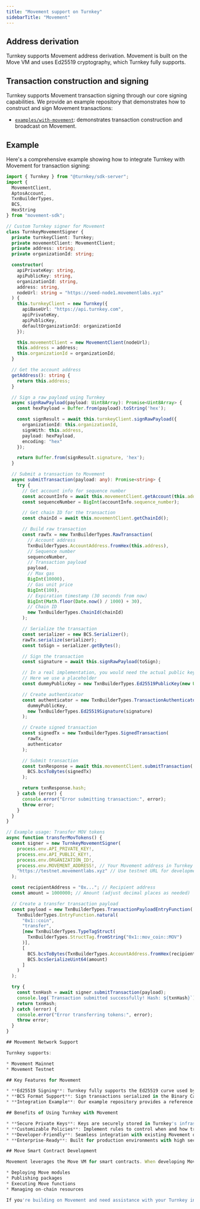 ```yaml
---
title: "Movement support on Turnkey"
sidebarTitle: "Movement"
---
```


## Address derivation

Turnkey supports Movement address derivation. Movement is built on the Move VM and uses Ed25519 cryptography, which Turnkey fully supports.

## Transaction construction and signing

Turnkey supports Movement transaction signing through our core signing capabilities. We provide an example repository that demonstrates how to construct and sign Movement transactions:

- [`examples/with-movement`](https://github.com/tkhq/sdk/tree/main/examples/with-movement): demonstrates transaction construction and broadcast on Movement.

## Example

Here's a comprehensive example showing how to integrate Turnkey with Movement for transaction signing:

```typescript [expandable]
import { Turnkey } from "@turnkey/sdk-server";
import {
  MovementClient,
  AptosAccount,
  TxnBuilderTypes,
  BCS,
  HexString
} from "movement-sdk";

// Custom Turnkey signer for Movement
class TurnkeyMovementSigner {
  private turnkeyClient: Turnkey;
  private movementClient: MovementClient;
  private address: string;
  private organizationId: string;

  constructor(
    apiPrivateKey: string,
    apiPublicKey: string,
    organizationId: string,
    address: string,
    nodeUrl: string = "https://seed-node1.movementlabs.xyz"
  ) {
    this.turnkeyClient = new Turnkey({
      apiBaseUrl: "https://api.turnkey.com",
      apiPrivateKey,
      apiPublicKey,
      defaultOrganizationId: organizationId
    });

    this.movementClient = new MovementClient(nodeUrl);
    this.address = address;
    this.organizationId = organizationId;
  }

  // Get the account address
  getAddress(): string {
    return this.address;
  }

  // Sign a raw payload using Turnkey
  async signRawPayload(payload: Uint8Array): Promise<Uint8Array> {
    const hexPayload = Buffer.from(payload).toString('hex');

    const signResult = await this.turnkeyClient.signRawPayload({
      organizationId: this.organizationId,
      signWith: this.address,
      payload: hexPayload,
      encoding: "hex"
    });

    return Buffer.from(signResult.signature, 'hex');
  }

  // Submit a transaction to Movement
  async submitTransaction(payload: any): Promise<string> {
    try {
      // Get account info for sequence number
      const accountInfo = await this.movementClient.getAccount(this.address);
      const sequenceNumber = BigInt(accountInfo.sequence_number);

      // Get chain ID for the transaction
      const chainId = await this.movementClient.getChainId();

      // Build raw transaction
      const rawTx = new TxnBuilderTypes.RawTransaction(
        // Account address
        TxnBuilderTypes.AccountAddress.fromHex(this.address),
        // Sequence number
        sequenceNumber,
        // Transaction payload
        payload,
        // Max gas
        BigInt(10000),
        // Gas unit price
        BigInt(100),
        // Expiration timestamp (30 seconds from now)
        BigInt(Math.floor(Date.now() / 1000) + 30),
        // Chain ID
        new TxnBuilderTypes.ChainId(chainId)
      );

      // Serialize the transaction
      const serializer = new BCS.Serializer();
      rawTx.serialize(serializer);
      const toSign = serializer.getBytes();

      // Sign the transaction
      const signature = await this.signRawPayload(toSign);

      // In a real implementation, you would need the actual public key from the address
      // Here we use a placeholder
      const dummyPublicKey = new TxnBuilderTypes.Ed25519PublicKey(new Uint8Array(32));

      // Create authenticator
      const authenticator = new TxnBuilderTypes.TransactionAuthenticatorEd25519(
        dummyPublicKey,
        new TxnBuilderTypes.Ed25519Signature(signature)
      );

      // Create signed transaction
      const signedTx = new TxnBuilderTypes.SignedTransaction(
        rawTx,
        authenticator
      );

      // Submit transaction
      const txnResponse = await this.movementClient.submitTransaction(
        BCS.bcsToBytes(signedTx)
      );

      return txnResponse.hash;
    } catch (error) {
      console.error("Error submitting transaction:", error);
      throw error;
    }
  }
}

// Example usage: Transfer MOV tokens
async function transferMovTokens() {
  const signer = new TurnkeyMovementSigner(
    process.env.API_PRIVATE_KEY!,
    process.env.API_PUBLIC_KEY!,
    process.env.ORGANIZATION_ID!,
    process.env.MOVEMENT_ADDRESS!, // Your Movement address in Turnkey
    "https://testnet.movementlabs.xyz" // Use testnet URL for development
  );

  const recipientAddress = "0x..."; // Recipient address
  const amount = 1000000; // Amount (adjust decimal places as needed)

  // Create a transfer transaction payload
  const payload = new TxnBuilderTypes.TransactionPayloadEntryFunction(
    TxnBuilderTypes.EntryFunction.natural(
      "0x1::coin",
      "transfer",
      [new TxnBuilderTypes.TypeTagStruct(
        TxnBuilderTypes.StructTag.fromString("0x1::mov_coin::MOV")
      )],
      [
        BCS.bcsToBytes(TxnBuilderTypes.AccountAddress.fromHex(recipientAddress)),
        BCS.bcsSerializeUint64(amount)
      ]
    )
  );

  try {
    const txnHash = await signer.submitTransaction(payload);
    console.log(`Transaction submitted successfully! Hash: ${txnHash}`);
    return txnHash;
  } catch (error) {
    console.error("Error transferring tokens:", error);
    throw error;
  }
}

## Movement Network Support

Turnkey supports:

* Movement Mainnet
* Movement Testnet

## Key Features for Movement

* **Ed25519 Signing**: Turnkey fully supports the Ed25519 curve used by Movement
* **BCS Format Support**: Sign transactions serialized in the Binary Canonical Serialization format
* **Integration Example**: Our example repository provides a reference implementation for integrating with the Movement ecosystem

## Benefits of Using Turnkey with Movement

* **Secure Private Keys**: Keys are securely stored in Turnkey's infrastructure
* **Customizable Policies**: Implement rules to control when and how transactions are signed
* **Developer-Friendly**: Seamless integration with existing Movement development workflows
* **Enterprise-Ready**: Built for production environments with high security requirements

## Move Smart Contract Development

Movement leverages the Move VM for smart contracts. When developing Move smart contracts on Movement, Turnkey can securely manage your private keys for:

* Deploying Move modules
* Publishing packages
* Executing Move functions
* Managing on-chain resources

If you're building on Movement and need assistance with your Turnkey integration, feel free to contact us at [hello@turnkey.com](mailto:hello@turnkey.com), on [X](https://x.com/turnkeyhq/), or [on Slack](https://join.slack.com/t/clubturnkey/shared_invite/zt-31v4yhgw6-PwBzyNsWCCBTk2xft3EoHQ).
```
